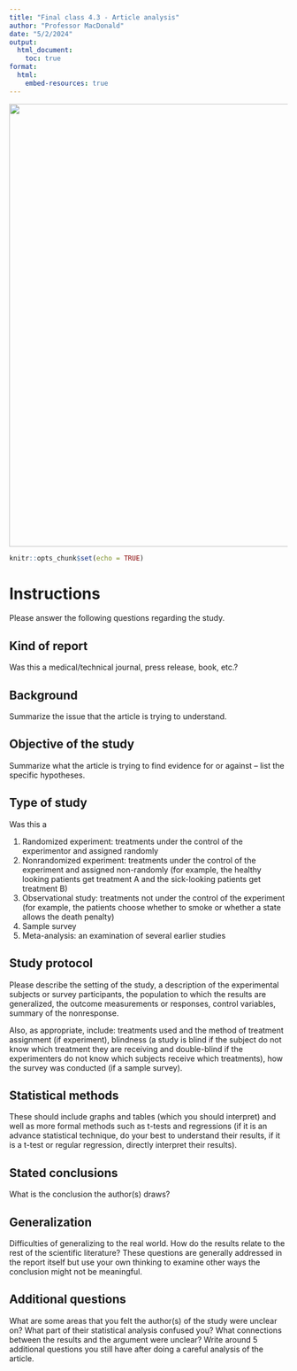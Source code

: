 ```yaml
---
title: "Final class 4.3 - Article analysis"
author: "Professor MacDonald"
date: "5/2/2024"
output:
  html_document:
    toc: true
format: 
  html:
    embed-resources: true
---
```


![](student.sleep.jpg){width="800"}

```r
knitr::opts_chunk$set(echo = TRUE)
```

# Instructions

Please answer the following questions regarding the study.

## Kind of report

Was this a medical/technical journal, press release, book, etc.?

## Background

Summarize the issue that the article is trying to understand.

## Objective of the study

Summarize what the article is trying to find evidence for or against -- list the specific hypotheses.

## Type of study

Was this a

1.  Randomized experiment: treatments under the control of the experimentor and assigned randomly
2.  Nonrandomized experiment: treatments under the control of the experiment and assigned non-randomly (for example, the healthy looking patients get treatment A and the sick-looking patients get treatment B)
3.  Observational study: treatments not under the control of the experiment (for example, the patients choose whether to smoke or whether a state allows the death penalty)
4.  Sample survey
5.  Meta-analysis: an examination of several earlier studies

## Study protocol

Please describe the setting of the study, a description of the experimental subjects or survey participants, the population to which the results are generalized, the outcome measurements or responses, control variables, summary of the nonresponse.

Also, as appropriate, include: treatments used and the method of treatment assignment (if experiment), blindness (a study is blind if the subject do not know which treatment they are receiving and double-blind if the experimenters do not know which subjects receive which treatments), how the survey was conducted (if a sample survey).

## Statistical methods

These should include graphs and tables (which you should interpret) and well as more formal methods such as t-tests and regressions (if it is an advance statistical technique, do your best to understand their results, if it is a t-test or regular regression, directly interpret their results).

## Stated conclusions

What is the conclusion the author(s) draws?

## Generalization

Difficulties of generalizing to the real world. How do the results relate to the rest of the scientific literature? These questions are generally addressed in the report itself but use your own thinking to examine other ways the conclusion might not be meaningful.

## Additional questions

What are some areas that you felt the author(s) of the study were unclear on? What part of their statistical analysis confused you? What connections between the results and the argument were unclear? Write around 5 additional questions you still have after doing a careful analysis of the article.
